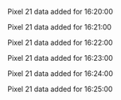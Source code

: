 Pixel 21 data added for 16:20:00

Pixel 21 data added for 16:21:00

Pixel 21 data added for 16:22:00

Pixel 21 data added for 16:23:00

Pixel 21 data added for 16:24:00

Pixel 21 data added for 16:25:00


